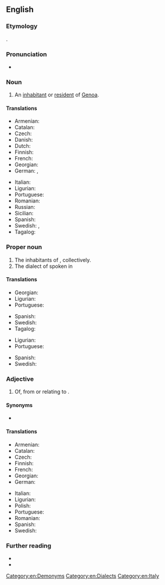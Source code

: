 ==English==

===Etymology===
{{suffix|en|Genoa|ese}}.

===Pronunciation===
* {{IPA|en|/ˌd͡ʒɛnəʊˈiːz/}}

===Noun===
{{en-noun|Genoese}}

# An [[inhabitant]] or [[resident]] of [[Genoa]].

====Translations====
{{trans-top|an inhabitant or resident of Genoa}}
* Armenian: {{t|hy|ջենովացի}}
* Catalan: {{t+|ca|genovès|m}}
* Czech: {{t|cs|Janovan|m}}
* Danish: {{t|da|genovesisk}}
* Dutch: {{t+|nl|Genuese}}
* Finnish: {{t+|fi|genovalainen}}
* French: {{t+|fr|Génois|m}}
* Georgian: {{t|ka|გენუელი}}
* German: {{t+|de|Genuese|?}}, {{t+|de|Genueser}}
{{trans-mid}}
* Italian: {{t+|it|genovese|m|f}}
* Ligurian: {{t|lij|zenéize|m|f}}
* Portuguese: {{t+|pt|genovês|m}}
* Romanian: {{t|ro|genovez|m}}
* Russian: {{t+|ru|генуэзский|m}}
* Sicilian: {{t+|scn|ginuvisi|m|f}}
* Spanish: {{t+|es|genovés|m}}
* Swedish: {{t|sv|genuesare|c}}, {{t|sv|genues|c}}
* Tagalog: {{t|tl|Henobes}}
{{trans-bottom}}

===Proper noun===
{{en-proper noun}}

# The inhabitants of {{l|en|Genoa}}, collectively.
# The dialect of {{l|en|Ligurian}} spoken in {{l|en|Genoa}}

====Translations====
{{trans-top|inhabitants of Genoa}}
* Georgian: {{t|ka|გენუელები}}
* Ligurian: {{t|lij|zenéixi|m-p}}
* Portuguese: {{t+|pt|genovês|m}}
{{trans-mid}}
* Spanish: {{t+|es|genovés|m}}
* Swedish: {{t|sv|genuesare}}
* Tagalog: {{t|tl|Henobes}}
{{trans-bottom}}

{{trans-top|Ligurian dialect spoken in Genoa}}
* Ligurian: {{t|lij|zeneize}}
* Portuguese: {{t+|pt|genovês|m}}
{{trans-mid}}
* Spanish: {{t+|es|genovés|m}}
* Swedish: {{t|sv|genuesiska|c}}
{{trans-bottom}}

===Adjective===
{{en-adj|-}}

# Of, from or relating to {{l|en|Genoa}}.

====Synonyms====
* {{l|en|Genovese}}

====Translations====
{{trans-top|of, from or relating to Genoa}}
* Armenian: {{t|hy|ջենովական}}
* Catalan: {{t+|ca|genovès}}
* Czech: {{t|cs|janovský}}
* Finnish: {{t+|fi|genovalainen}}
* French: {{t+|fr|génois}}
* Georgian: {{t|ka|გენუური}}
* German: {{t+|de|genuesisch}}
{{trans-mid}}
* Italian: {{t+|it|genovese}}
* Ligurian: {{t|lij|zenéize}}
* Polish: {{t+|pl|genueński}}
* Portuguese: {{t+|pt|genovês}}
* Romanian: {{t|ro|genovez}}
* Spanish: {{t+|es|genovés}}
* Swedish: {{t+|sv|genuesisk}}
{{trans-bottom}}

===Further reading===
* {{R:OneLook}}
* {{R:GNV|Genoese, Genovese, Genoan}}

[[Category:en:Demonyms]]
[[Category:en:Dialects]]
[[Category:en:Italy]]